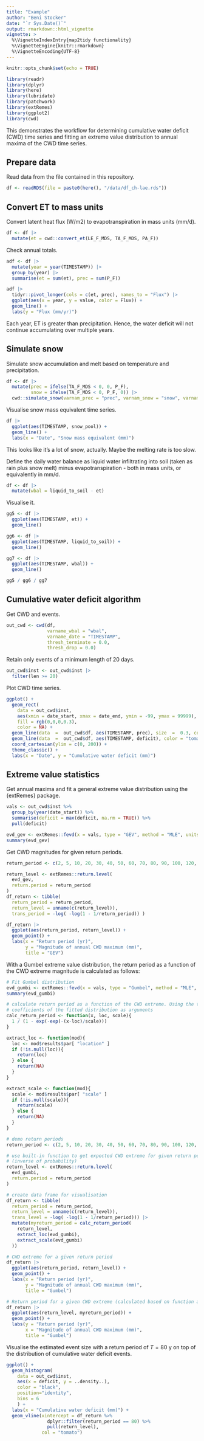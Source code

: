 ```yaml
---
title: "Example"
author: "Beni Stocker"
date: "`r Sys.Date()`"
output: rmarkdown::html_vignette
vignette: >
  %\VignetteIndexEntry{map2tidy functionality}
  %\VignetteEngine{knitr::rmarkdown}
  %\VignetteEncoding{UTF-8}
---
```


```r
knitr::opts_chunk$set(echo = TRUE)
```

```r
library(readr)
library(dplyr)
library(here)
library(lubridate)
library(patchwork)
library(extRemes)
library(ggplot2)
library(cwd)
```

This demonstrates the workflow for determining cumulative water deficit (CWD) time series and fitting an extreme value distribution to annual maxima of the CWD time series.

## Prepare data

Read data from the file contained in this repository.
```r
df <- readRDS(file = paste0(here(), "/data/df_ch-lae.rds"))
```

## Convert ET to mass units

Convert latent heat flux (W/m2) to evapotranspiration in mass units (mm/d).
```r
df <- df |>
  mutate(et = cwd::convert_et(LE_F_MDS, TA_F_MDS, PA_F))
```

Check annual totals.
```r
adf <- df |>
  mutate(year = year(TIMESTAMP)) |>
  group_by(year) |>
  summarise(et = sum(et), prec = sum(P_F))

adf |>
  tidyr::pivot_longer(cols = c(et, prec), names_to = "Flux") |> 
  ggplot(aes(x = year, y = value, color = Flux)) +
  geom_line() +
  labs(y = "Flux (mm/yr)")
```

Each year, ET is greater than precipitation. Hence, the water deficit will not continue accumulating over multiple years.

## Simulate snow

Simulate snow accumulation and melt based on temperature and precipitation.
```r
df <- df |>
  mutate(prec = ifelse(TA_F_MDS < 0, 0, P_F),
         snow = ifelse(TA_F_MDS < 0, P_F, 0)) |>
  cwd::simulate_snow(varnam_prec = "prec", varnam_snow = "snow", varnam_temp = "TA_F_MDS")
```

Visualise snow mass equivalent time series.
```r
df |> 
  ggplot(aes(TIMESTAMP, snow_pool)) + 
  geom_line() +
  labs(x = "Date", "Snow mass equivalent (mm)")
```

This looks like it's a lot of snow, actually. Maybe the melting rate is too slow.

Define the daily water balance as liquid water infiltrating into soil (taken as rain plus snow melt) minus evapotranspiration - both in mass units, or equivalently in mm/d.
```r
df <- df |>
  mutate(wbal = liquid_to_soil - et)
```

Visualise it.
```r
gg5 <- df |>
  ggplot(aes(TIMESTAMP, et)) +
  geom_line()

gg6 <- df |>
  ggplot(aes(TIMESTAMP, liquid_to_soil)) +
  geom_line()

gg7 <- df |>
  ggplot(aes(TIMESTAMP, wbal)) +
  geom_line()

gg5 / gg6 / gg7
```

## Cumulative water deficit algorithm

Get CWD and events.
```r
out_cwd <- cwd(df,
               varname_wbal = "wbal",
               varname_date = "TIMESTAMP",
               thresh_terminate = 0.0,
               thresh_drop = 0.0)
```

Retain only events of a minimum length of 20 days.
```r
out_cwd$inst <- out_cwd$inst |>
  filter(len >= 20)
```

Plot CWD time series.
```r
ggplot() +
  geom_rect(
    data = out_cwd$inst,
    aes(xmin = date_start, xmax = date_end, ymin = -99, ymax = 99999),
    fill = rgb(0,0,0,0.3),
    color = NA) +
  geom_line(data  =  out_cwd$df, aes(TIMESTAMP, prec), size  =  0.3, color = "royalblue") +
  geom_line(data  =  out_cwd$df, aes(TIMESTAMP, deficit), color = "tomato") +
  coord_cartesian(ylim = c(0, 200)) +
  theme_classic() +
  labs(x = "Date", y = "Cumulative water deficit (mm)")
```

## Extreme value statistics

Get annual maxima and fit a general extreme value distribution using the {extRemes} package.
```r
vals <- out_cwd$inst %>%
  group_by(year(date_start)) %>%
  summarise(deficit = max(deficit, na.rm = TRUE)) %>%
  pull(deficit)

evd_gev <- extRemes::fevd(x = vals, type = "GEV", method = "MLE", units = "years")
summary(evd_gev)
```

Get CWD magnitudes for given return periods.
```r
return_period <- c(2, 5, 10, 20, 30, 40, 50, 60, 70, 80, 90, 100, 120, 200, 250, 300, 500, 800)

return_level <- extRemes::return.level(
  evd_gev,
  return.period = return_period
)
df_return <- tibble(
  return_period = return_period,
  return_level = unname(c(return_level)),
  trans_period = -log( -log(1 - 1/return_period)) )

df_return |> 
  ggplot(aes(return_period, return_level)) +
  geom_point() +
  labs(x = "Return period (yr)", 
       y = "Magnitude of annual CWD maximum (mm)",
       title = "GEV")
```

With a Gumbel extreme value distribution, the return period as a function of the CWD extreme magnitude is calculated as follows:
```r
# Fit Gumbel distribution
evd_gumbi <- extRemes::fevd(x = vals, type = "Gumbel", method = "MLE", units = "years")
summary(evd_gumbi)

# calculate return period as a function of the CWD extreme. Using the two 
# coefficients of the fitted distribution as arguments
calc_return_period <- function(x, loc, scale){
  1 / (1 - exp(-exp(-(x-loc)/scale)))
}

extract_loc <- function(mod){
  loc <- mod$results$par[ "location" ]
  if (!is.null(loc)){
    return(loc)
  } else {
    return(NA)
  }
}

extract_scale <- function(mod){
  scale <- mod$results$par[ "scale" ]
  if (!is.null(scale)){
    return(scale)
  } else {
    return(NA)
  }
}

# demo return periods
return_period <- c(2, 5, 10, 20, 30, 40, 50, 60, 70, 80, 90, 100, 120, 200, 250, 300, 500, 800)

# use built-in function to get expected CWD extreme for given return periods 
# (inverse of probability)
return_level <- extRemes::return.level(
  evd_gumbi,
  return.period = return_period
)

# create data frame for visualisation
df_return <- tibble(
  return_period = return_period,
  return_level = unname(c(return_level)),
  trans_level = -log( -log(1 - 1/return_period))) |> 
  mutate(myreturn_period = calc_return_period(
    return_level,
    extract_loc(evd_gumbi),
    extract_scale(evd_gumbi)
  ))

# CWD extreme for a given return period
df_return |> 
  ggplot(aes(return_period, return_level)) +
  geom_point() +
  labs(x = "Return period (yr)", 
       y = "Magnitude of annual CWD maximum (mm)",
       title = "Gumbel")

# Return period for a given CWD extreme (calculated based on function above)
df_return |> 
  ggplot(aes(return_level, myreturn_period)) + 
  geom_point() +
  labs(y = "Return period (yr)", 
       x = "Magnitude of annual CWD maximum (mm)",
       title = "Gumbel")
```

Visualise the estimated event size with a return period of $T = 80$ y on top of the distribution of cumulative water deficit events.
```r
ggplot() +
  geom_histogram(
    data = out_cwd$inst,
    aes(x = deficit, y = ..density..),
    color = "black",
    position="identity",
    bins = 6
    ) +
  labs(x = "Cumulative water deficit (mm)") +
  geom_vline(xintercept = df_return %>%
               dplyr::filter(return_period == 80) %>%
               pull(return_level),
             col = "tomato")
```
